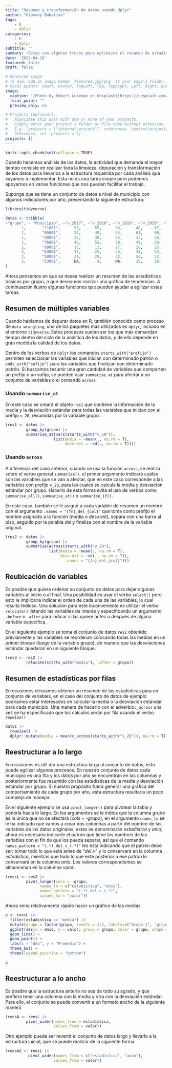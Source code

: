 ```yaml
---
title: "Resumen y transformación de datos usando dplyr"
author: "Giovany Babativa"
tags: 
    - R
    - dplyr
categories: 
    - R
    - dplyr
subtitle: ''
summary: "Estos son algunos trucos para optimizar el resumen de estadísticas y transformación de datos"
date: '2023-04-18'
featured: false
draft: false

# Featured image
# To use, add an image named `featured.jpg/png` to your page's folder.
# Focal points: Smart, Center, TopLeft, Top, TopRight, Left, Right, BottomLeft, Bottom, BottomRight.
image: 
  caption: '[Photo by Robert Lukeman on Unsplash](https://unsplash.com/photos/zNN6ubHmruI)'
  focal_point: ""
  preview_only: no

# Projects (optional).
#   Associate this post with one or more of your projects.
#   Simply enter your project's folder or file name without extension.
#   E.g. `projects = ["internal-project"]` references `content/project/deep-learning/index.md`.
#   Otherwise, set `projects = []`.
projects: []
---
```


```r
knitr::opts_chunk$set(collapse = TRUE)
```

Cuando hacemos análisis de los datos, la actividad que demanda el mayor tiempo consiste en realizar toda la limpieza, depuración y transformación de los datos para llevarlos a la estructura requerida por cada análisis que vayamos a implementar. Esta no es una tarea simple pero podemos apoyarnos en varias funciones que nos pueden facilitar el trabajo.

Suponga que se tiene un conjunto de datos a nivel de municipio con algunos indicadores por año, presentando la siguiente estructura:

```r
library(tidyverse)

datos <- tribble(
~"grupo", ~ "Municipio", ~"v_2017", ~"v_2018", ~"v_2019", ~"v_2020", ~"v_2021",~"v_2022",~"v_2023",
       1,       "11001",      53,      65,      74,      48,     67,     68,     79,
       1,       "05001",      37,      49,      54,      61,     60,     59,     58,
       1,       "08001",      25,      38,      45,      33,     36,     34,     33,
       1,       "76001",      45,      52,      58,      49,     50,     55,     49,
       2,       "88001",      15,      13,      17,      20,     25,     26,     28,
       2,       "63001",      17,      25,      33,      48,     55,     58,     65,
       2,       "50001",      21,      28,      42,      50,     52,     58,     60,
       2,       "23001",      NA,       4,      NA,      25,     28,     35,     45
)
```

Ahora pensemos en que se desea realizar un resumen de las estadísticas básicas por grupo, o que deseamos realizar una gráfica de tendencias. A continuación ilustro algunas funciones que pueden ayudar a agilizar estas tareas.

## Resumen de múltiples variables 

Cuando hablamos de depurar datos en R, también conocido como proceso de `data wrangling`, uno de los paquetes más utilizados es `dplyr`, incluido en el entorno `tidyverse`.  Estos procesos suelen ser los que más demandan tiempo dentro del ciclo de la analítica de los datos, y de ello depende en gran medida la calidad de los datos. 

Dentro de los verbos de `dplyr` los comandos `starts_with("prefijo")` permiten seleccionar las variables que inician con determinado patrón o `ends_with("sufijo")` para las variables que finalizan con determinado patrón. Si buscamos resumir una gran cantidad de variables que comparten un prefijo o un sufijo, se pueden usar `summarise_at` para afectar a un conjunto de variables o el comando `across`

### Usando `summarise_at`

En este caso se creará el objeto `res1` que contiene la información de la media y la desviación estándar para todas las variables que inician con el prefijo `v_20`, resumidas por la variable grupo.

```r
(res1 <- datos |>  
         group_by(grupo) |> 
         summarise_at(vars(starts_with("v_20")), 
                     list(media = ~mean(., na.rm = T), 
                          desv.est = ~sd(., na.rm = T)))) 
```

### Usando `across`

A diferencia del caso anterior, cuando se usa la función `across`, se realiza sobre el verbo general `summarise()`, el primer argumento indicará cuáles son las variables que se van a afectar, que en este caso corresponde a las variables con prefijo `v_20`, para las cuales se calcula la media y desviación estándar por grupo. Hacerlo de esta forma evita el uso de verbos como `summarise_all()`, `summarise_at()` o `summarise_if()`.


En este caso, también se le asignó a cada variable de resumen un nombre con el argumento `.names = "{fn}_del_{col}"` que toma como prefijo el nombre asignado a la función (media o desv.est), separa con una barra al piso, seguido por la palabla _del_ y finaliza con el nombre de la variable original.

```r
(res2 <- datos |>  
         group_by(grupo) |> 
         summarise(across(starts_with("v_20"), 
                   list(media = ~mean(., na.rm = T), 
                        desv.est = ~sd(., na.rm = T)), 
                          .names = "{fn}_del_{col}")))
```


## Reubicación de variables

Es posible que quiera ordenar su conjunto de datos para dejar algunas variables al inicio o al final. Una posibilidad es usar el verbo `select()` pero esto le implicaría indicar el orden de cada una de las variables, lo cual resulta tedioso. Una solución para este inconveniente es utilizar el verbo `relocate()` listando las variables de interés y especificando un argumento `.before` o `.after` para indicar si las quiere antes o después de alguna variable específica.

En el siguiente ejemplo se toma el conjunto de datos `res2` obtenido previamente y las variables se reordenan colocando todas las medias en un primer bloque (luego de la variable grupo), de manera que las desviaciones estándar quedarán en un siguiente bloque.

```r

(res3 <- res2 |> 
         relocate(starts_with("media"), .after = grupo))
```

## Resumen de estadísticas por filas

En ocasiones deseamos obtener un resumen de las estadísticas para un conjunto de variables, en el caso del conjunto de datos de ejemplo podríamos estar interesados en calcular la media o la desviación estándar para cada municipio. Una manera de hacerlo con el adverbio`c_across` una vez se ha especificado que los cálculos serán por fila usando el verbo `rowwise()`

```r
datos |> 
  rowwise() |> 
  dplyr::mutate(media = mean(c_across(starts_with("v_20")), na.rm = T))
```

## Reestructurar a lo largo

En ocasiones es útil dar una estructura larga al conjunto de datos, esto puede agilizar algunos procesos. En nuestro conjunto de datos cada municipio es una fila y los datos por año se encuentran en las columnas y posteriormente fue resumido con las estadísticas de la media y desviación estándar por grupo. Si nuestro propósito fuera generar una gráfica del comportamiento de cada grupo por año, esta estructura resultaría un poco compleja de manejar. 

En el siguiente ejemplo se usa `pivot_longer()` para pivotear la tabla y ponerla hacía lo largo. En los argumentos se le indica que la columna _grupo_ es la única que no se afectará (_cols = -grupo_), en el argumento `names_to` se le ha indicado que vamos a crear dos columnas a partir del nombre de las variables de los datos originales, estas se denominarán _estadistica_ y _anio_; ahora es necesario indicarle el patrón que tiene los nombres de las variables con el fin de que los pueda separar, así que el comando `names_pattern = "(.*)_del_v_(.*)"` les está indicando que el patrón debe ser: tomar todo lo que está antes de "_del_v_" y lo conservará en la columna _estadistica_, mientras que todo lo que esté posterior a ese patrón lo conservará en la columna _anio_. Los valores correspondientes se almancenan en la columna _valor_.

```r
(reesL <- res2 |>  
         pivot_longer(cols = -grupo, 
               names_to = c("estadistica", "anio"), 
               names_pattern = "(.*)_del_v_(.*)", 
               values_to = "valor"))
```

Ahora sería relativamente rápido hacer un gráfico de las medias

```r
p <- reesL |> 
  filter(estadistica == "media") |> 
  mutate(grupo = factor(grupo, levels = 1:2, labels=c("Grupo 1", "grupo 2"))) |> 
  ggplot(aes(x = anio, y = valor, group = grupo, color = grupo, shape = grupo)) +
  geom_line() +
  geom_point() +
  labs(x = "Año", y = "Promedio") +
  theme_bw() +
  theme(legend.position = "bottom")

p
```


## Reestructurar a lo ancho

Es posible que la estructura anterio no sea de todo su agrado, y que prefiera tener una columna con la media y otra con la desviación estándar. Para ello, el conjunto se puede convertir a un formato ancho de la siguiente manera

```r
(reesA <- reesL |> 
         pivot_wider(names_from = estadistica,
                     values_from = valor))
```

Otro ejemplo puede ser revertir el conjunto de datos largo y llevarlo a la estructura inicial, que se puede realizar de la siguiente forma

```r
(reesA2 <- reesL |> 
          pivot_wider(names_from = c("estadistica", "anio"),
                     values_from = valor))
```

